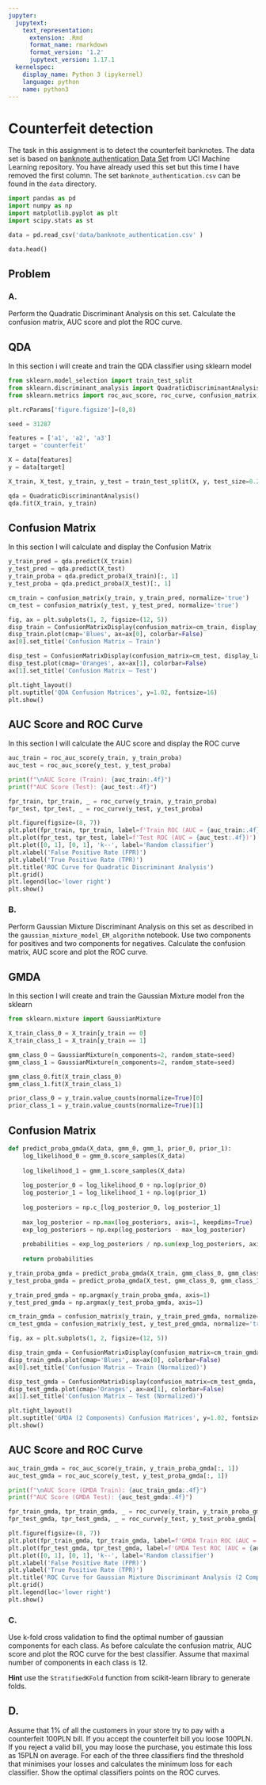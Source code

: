 ```yaml
---
jupyter:
  jupytext:
    text_representation:
      extension: .Rmd
      format_name: rmarkdown
      format_version: '1.2'
      jupytext_version: 1.17.1
  kernelspec:
    display_name: Python 3 (ipykernel)
    language: python
    name: python3
---
```


<!-- #region editable=true slideshow={"slide_type": ""} -->
# Counterfeit detection
<!-- #endregion -->

The task in this assignment is to detect the  counterfeit banknotes. The data set is based on [banknote authentication Data Set ](https://archive.ics.uci.edu/ml/datasets/banknote+authentication#) from UCI Machine Learning repository.  You have already used this set but this time I have removed  the first column. The set  `banknote_authentication.csv` can be found in the `data`  directory.

```python
import pandas as pd
import numpy as np
import matplotlib.pyplot as plt
import scipy.stats as st
```

```python
data = pd.read_csv('data/banknote_authentication.csv' )
```

```python
data.head()
```

## Problem 


### A.


Perform the Quadratic Discriminant Analysis on this set. Calculate the confusion matrix, AUC score and plot the ROC curve. 


## QDA


In this section i will create and train the QDA classifier using sklearn model

```python
from sklearn.model_selection import train_test_split
from sklearn.discriminant_analysis import QuadraticDiscriminantAnalysis
from sklearn.metrics import roc_auc_score, roc_curve, confusion_matrix, ConfusionMatrixDisplay
```

```python
plt.rcParams['figure.figsize']=(8,8)
```

```python
seed = 31287
```

```python
features = ['a1', 'a2', 'a3']
target = 'counterfeit'

X = data[features]
y = data[target]
```

```python
X_train, X_test, y_train, y_test = train_test_split(X, y, test_size=0.2, shuffle=True, stratify=y, random_state=seed)
```

```python
qda = QuadraticDiscriminantAnalysis()
qda.fit(X_train, y_train)
```

## Confusion Matrix


In this section I will calculate and display the Confusion Matrix

```python
y_train_pred = qda.predict(X_train)
y_test_pred = qda.predict(X_test)
y_train_proba = qda.predict_proba(X_train)[:, 1]
y_test_proba = qda.predict_proba(X_test)[:, 1]
```

```python
cm_train = confusion_matrix(y_train, y_train_pred, normalize='true')
cm_test = confusion_matrix(y_test, y_test_pred, normalize='true')
```

```python
fig, ax = plt.subplots(1, 2, figsize=(12, 5))
disp_train = ConfusionMatrixDisplay(confusion_matrix=cm_train, display_labels=qda.classes_)
disp_train.plot(cmap='Blues', ax=ax[0], colorbar=False)
ax[0].set_title('Confusion Matrix – Train')

disp_test = ConfusionMatrixDisplay(confusion_matrix=cm_test, display_labels=qda.classes_)
disp_test.plot(cmap='Oranges', ax=ax[1], colorbar=False)
ax[1].set_title('Confusion Matrix – Test')

plt.tight_layout()
plt.suptitle('QDA Confusion Matrices', y=1.02, fontsize=16)
plt.show()

```

## AUC Score and ROC Curve


In this section I will calculate the AUC score and display the ROC curve

```python
auc_train = roc_auc_score(y_train, y_train_proba)
auc_test = roc_auc_score(y_test, y_test_proba)

print(f"\nAUC Score (Train): {auc_train:.4f}")
print(f"AUC Score (Test): {auc_test:.4f}")
```

```python
fpr_train, tpr_train, _ = roc_curve(y_train, y_train_proba)
fpr_test, tpr_test, _ = roc_curve(y_test, y_test_proba)

plt.figure(figsize=(8, 7))
plt.plot(fpr_train, tpr_train, label=f'Train ROC (AUC = {auc_train:.4f})')
plt.plot(fpr_test, tpr_test, label=f'Test ROC (AUC = {auc_test:.4f})')
plt.plot([0, 1], [0, 1], 'k--', label='Random classifier')
plt.xlabel('False Positive Rate (FPR)')
plt.ylabel('True Positive Rate (TPR)')
plt.title('ROC Curve for Quadratic Discriminant Analysis')
plt.grid()
plt.legend(loc='lower right')
plt.show()
```

### B.


Perform Gaussian Mixture Discriminant Analysis on this set as described in the `gaussian_mixture_model_EM_algorithm` notebook. Use two components for positives and two components for negatives. Calculate the confusion matrix, AUC score and plot the ROC curve. 


## GMDA 


In this section I will create and train the Gaussian Mixture model fron the sklearn

```python
from sklearn.mixture import GaussianMixture
```

```python
X_train_class_0 = X_train[y_train == 0]
X_train_class_1 = X_train[y_train == 1]

gmm_class_0 = GaussianMixture(n_components=2, random_state=seed)
gmm_class_1 = GaussianMixture(n_components=2, random_state=seed)

gmm_class_0.fit(X_train_class_0)
gmm_class_1.fit(X_train_class_1)

prior_class_0 = y_train.value_counts(normalize=True)[0]
prior_class_1 = y_train.value_counts(normalize=True)[1]
```

## Confusion Matrix

```python
def predict_proba_gmda(X_data, gmm_0, gmm_1, prior_0, prior_1):
    log_likelihood_0 = gmm_0.score_samples(X_data)
    
    log_likelihood_1 = gmm_1.score_samples(X_data)
    
    log_posterior_0 = log_likelihood_0 + np.log(prior_0)
    log_posterior_1 = log_likelihood_1 + np.log(prior_1)
    
    log_posteriors = np.c_[log_posterior_0, log_posterior_1]
    
    max_log_posterior = np.max(log_posteriors, axis=1, keepdims=True)
    exp_log_posteriors = np.exp(log_posteriors - max_log_posterior)
    
    probabilities = exp_log_posteriors / np.sum(exp_log_posteriors, axis=1, keepdims=True)
    
    return probabilities
```

```python
y_train_proba_gmda = predict_proba_gmda(X_train, gmm_class_0, gmm_class_1, prior_class_0, prior_class_1)
y_test_proba_gmda = predict_proba_gmda(X_test, gmm_class_0, gmm_class_1, prior_class_0, prior_class_1)

y_train_pred_gmda = np.argmax(y_train_proba_gmda, axis=1)
y_test_pred_gmda = np.argmax(y_test_proba_gmda, axis=1)

cm_train_gmda = confusion_matrix(y_train, y_train_pred_gmda, normalize='true')
cm_test_gmda = confusion_matrix(y_test, y_test_pred_gmda, normalize='true')

fig, ax = plt.subplots(1, 2, figsize=(12, 5))

disp_train_gmda = ConfusionMatrixDisplay(confusion_matrix=cm_train_gmda, display_labels=[0, 1])
disp_train_gmda.plot(cmap='Blues', ax=ax[0], colorbar=False)
ax[0].set_title('Confusion Matrix – Train (Normalized)')

disp_test_gmda = ConfusionMatrixDisplay(confusion_matrix=cm_test_gmda, display_labels=[0, 1])
disp_test_gmda.plot(cmap='Oranges', ax=ax[1], colorbar=False)
ax[1].set_title('Confusion Matrix – Test (Normalized)')

plt.tight_layout()
plt.suptitle('GMDA (2 Components) Confusion Matrices', y=1.02, fontsize=16)
plt.show()

```

## AUC Score and ROC Curve

```python
auc_train_gmda = roc_auc_score(y_train, y_train_proba_gmda[:, 1])
auc_test_gmda = roc_auc_score(y_test, y_test_proba_gmda[:, 1])

print(f"\nAUC Score (GMDA Train): {auc_train_gmda:.4f}")
print(f"AUC Score (GMDA Test): {auc_test_gmda:.4f}")

fpr_train_gmda, tpr_train_gmda, _ = roc_curve(y_train, y_train_proba_gmda[:, 1])
fpr_test_gmda, tpr_test_gmda, _ = roc_curve(y_test, y_test_proba_gmda[:, 1])

plt.figure(figsize=(8, 7))
plt.plot(fpr_train_gmda, tpr_train_gmda, label=f'GMDA Train ROC (AUC = {auc_train_gmda:.4f})')
plt.plot(fpr_test_gmda, tpr_test_gmda, label=f'GMDA Test ROC (AUC = {auc_test_gmda:.4f})')
plt.plot([0, 1], [0, 1], 'k--', label='Random classifier')
plt.xlabel('False Positive Rate (FPR)')
plt.ylabel('True Positive Rate (TPR)')
plt.title('ROC Curve for Gaussian Mixture Discriminant Analysis (2 Components)')
plt.grid()
plt.legend(loc='lower right')
plt.show()
```

### C.


Use k-fold cross validation to find the optimal number of gaussian components for each class. As before calculate the confusion matrix, AUC score and plot the ROC curve for the best classifier. Assume that maximal number of components in each class is 12.  


__Hint__ use the `StratifiedKFold` function from scikit-learn library to generate folds. 


## D.  


Assume that 1% of all the customers in your store try to pay with a counterfeit 100PLN bill. If you accept the counterfeit bill you loose 100PLN. If you reject a valid bill,  you may loose the purchase, you estimate this loss as 15PLN on average. For each of the three classifiers find the threshold that minimises your losses and calculates the minimum loss for each classifier. Show the optimal classifiers points on the ROC curves.
